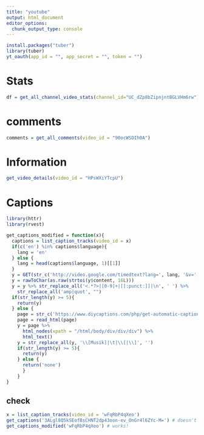 ```yaml
---
title: "youtube"
output: html_document
editor_options: 
  chunk_output_type: console
---
```


```r
install.packages("tuber")
library(tuber)
yt_oauth(app_id = "", app_secret = "", token = "")
```

# Stats

```r
df = get_all_channel_video_stats(channel_id="UC_dZp8bZipnjntBGLVHm6rw")
```

# comments
```r
comments = get_all_comments(video_id = "90ocWSDIh0A")
```

# Information

```r
get_video_details(video_id = "HPsWXiYTcpU")
```

# Captions

```r
library(httr)
library(rvest)

get_captions_modified = function(x){
  captions = list_caption_tracks(video_id = x)
  if(c('en') %in% captions$language){
    lang = 'en'
  } else {
    lang = head(captions$language, 1)[[1]]
  }
  y = GET(str_c('http://video.google.com/timedtext?lang=', lang, '&v=', x))
  y = rawToChar(as.raw(strtoi(y$content, 16L)))
  y = y %>% str_replace_all('<.*?>|[0-9]+|[[:punct:]]|\n', ' ') %>%
    str_replace_all('amp|quot', "") 
  if(str_length(y) >= 5){
    return(y) 
  } else {
    page = str_c('https://www.diycaptions.com/php/get-automatic-captions-as-txt.php?id=',x, '&language=asr')
    page = read_html(page)
    y = page %>%
      html_nodes(xpath = "/html/body/div/div/div") %>%
      html_text()
    y = str_replace_all(y, '\\[Musik]|\t|\\[|\\]', '')
    if(str_length(y) >= 5){
      return(y) 
    } else {
      return('none')
      }
    }
}
```

## check

```r
x = list_caption_tracks(video_id = 'wFqRbP4qXeo')
get_captions('3ALgl8Q5kSEofBsCHNT2dp43oon-ev_OnGr4l6ZYc-M=') # doesn't work
get_captions_modified('wFqRbP4qXeo') # works!
```


